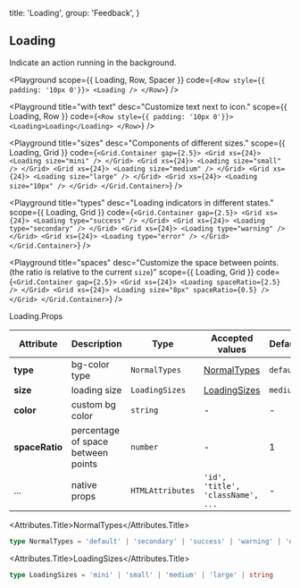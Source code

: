 
  title: 'Loading',
  group: 'Feedback',
}

## Loading

Indicate an action running in the background.

<Playground
  scope={{ Loading, Row, Spacer }}
  code={`
<Row style={{ padding: '10px 0'}}>
  <Loading />
</Row>
`}
/>

<Playground
  title="with text"
  desc="Customize text next to icon."
  scope={{ Loading, Row }}
  code={`
<Row style={{ padding: '10px 0'}}>
  <Loading>Loading</Loading>
</Row>
`}
/>

<Playground
  title="sizes"
  desc="Components of different sizes."
  scope={{ Loading, Grid }}
  code={`
<Grid.Container gap={2.5}>
  <Grid xs={24}>
    <Loading size="mini" />
  </Grid>
  <Grid xs={24}>
    <Loading size="small" />
  </Grid>
  <Grid xs={24}>
    <Loading size="medium" />
  </Grid>
   <Grid xs={24}>
    <Loading size="large" />
  </Grid>
  <Grid xs={24}>
    <Loading size="10px" />
  </Grid>
</Grid.Container>
`}
/>

<Playground
  title="types"
  desc="Loading indicators in different states."
  scope={{ Loading, Grid }}
  code={`
<Grid.Container gap={2.5}>
  <Grid xs={24}>
    <Loading type="success" />
  </Grid>
  <Grid xs={24}>
    <Loading type="secondary" />
  </Grid>
  <Grid xs={24}>
    <Loading type="warning" />
  </Grid>
   <Grid xs={24}>
    <Loading type="error" />
  </Grid>
</Grid.Container>
`}
/>

<Playground
  title="spaces"
  desc="Customize the space between points. (the ratio is relative to the current `size`)"
  scope={{ Loading, Grid }}
  code={`
<Grid.Container gap={2.5}>
  <Grid xs={24}>
    <Loading spaceRatio={2.5} />
  </Grid>
  <Grid xs={24}>
    <Loading size="8px" spaceRatio={0.5} />
  </Grid>
</Grid.Container>
`}
/>

<Attributes edit="/pages/en-us/components/loading.mdx">
<Attributes.Title>Loading.Props</Attributes.Title>

| Attribute      | Description                        | Type             | Accepted values                   | Default   |
| -------------- | ---------------------------------- | ---------------- | --------------------------------- | --------- |
| **type**       | bg-color type                      | `NormalTypes`    | [NormalTypes](#mormaltypes)       | `default` |
| **size**       | loading size                       | `LoadingSizes`   | [LoadingSizes](#loadingsizes)     | `medium`  |
| **color**      | custom bg color                    | `string`         | -                                 | -         |
| **spaceRatio** | percentage of space between points | `number`         | -                                 | 1         |
| ...            | native props                       | `HTMLAttributes` | `'id', 'title', 'className', ...` | -         |

<Attributes.Title>NormalTypes</Attributes.Title>

```ts
type NormalTypes = 'default' | 'secondary' | 'success' | 'warning' | 'error'
```

<Attributes.Title>LoadingSizes</Attributes.Title>

```ts
type LoadingSizes = 'mini' | 'small' | 'medium' | 'large' | string
```

</Attributes>


